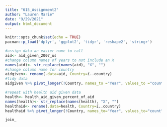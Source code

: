 ```yaml
---
title: "615_Assignment2"
author: "Lauren Marie"
date: "9/29/2021"
output: html_document
---
```


```r
knitr::opts_chunk$set(echo = TRUE)
pacman::p_load('dplyr', 'ggplot2', 'tidyr', 'reshape2', 'stringr')
```

```r
#assign data an easier name to call
aid<- aid_given_2007_us
#change column names of years to not include an X
names(aid)<- str_replace(names(aid), "X", "")
#change column name for country
aidgiven<- rename(.data=aid, Country=ï..country)
#tidy data
aidgiven %>% pivot_longer(!Country, names_to ="Year", values_to ="count")

#repeat with health aid given data
health<- health_aid_given_percent_of_aid
names(health)<- str_replace(names(health), "X", "")
healthaid<- rename(.data=health, Country=ï..country)
healthaid %>% pivot_longer(!Country, names_to="Year", values_to="count")

```
```r
join_
```


